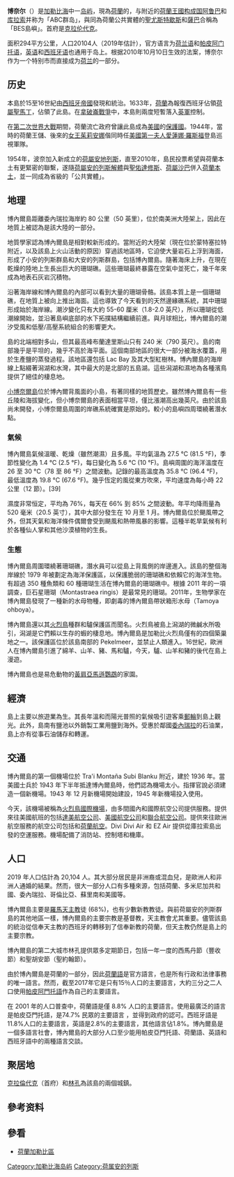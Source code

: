 {{expand language|1=nl|page=|time=2020-02-23T12:58:52+00:00}}
{{noteTA|G1=地名|G2=荷兰地名}}
{{國家基礎資訊
|國家名稱                           = 博奈尔
|國家通稱                           = 
|國家外文全名                       = Boneiru
|國家外文語言                       = [[帕皮阿门托语|帕皮阿门托语]]
|國旗文件名                         = Flag of Bonaire.svg
|國徽文件名                         = Blason de Bonaire (Antilles néerlandaises).svg|90px
|國家格言                           = 
|國歌名稱                           =《[[阳光与和风的土地|阳光与和风的土地]]》
|國旗歌名稱                         = 
|國家位置圖片文件名                 = Bonaire in the Kingdom of the Netherlands.svg
|國家位置圖片寬度                   = 250px
|國土面積數據                       = 294
|面積排名                           = 
|水域率百分比                       = 
|國家首都名稱                       = [[克拉倫代克|克拉倫代克]]<br>{{coord|12|9|N|68|16|W|display=inline}}
|中央政府所在地                     = 
|最大行政區名稱                     = 
|最大城市名稱                       = [[克拉倫代克|克拉倫代克]]
|最高點                             = 
|最長河流                           = 
|最大湖泊                           = 
|海岸線                             = 
|時區名稱                           = 
|時區                               = -4
|結束時區                           = 
|夏時制                             = 
|結束夏時制時區                     = 
|人口估計年份                       = 2019年
|總人口數據                         = 20,104
|人口排名                           = 
|人口密度數據                       = 69
|人口密度排名                       = 
|電壓                               = 127 V
|插座                               = A、B、F
|頻率                               = 60 Hz
|官方語言                           = [[荷蘭語|荷蘭語]]、[[帕皮阿門托語|-{zh-hant:巴皮亞曼多語;zh-hans:帕皮阿门托语}-]]
|官方文字                           = [[荷蘭語|荷蘭語]]、[[帕皮阿門托語|-{zh-hant:巴皮亞曼多語;zh-hans:帕皮阿门托语}-]]
|民族                               = 
|主要宗教                           = 
|曆法                               = 
|主要節日                           = 
|道路通行方向                       = 
|國家元首職稱                       = 國王 
|現任國家元首名字                   = 威廉-亚历山大·克劳斯·乔治·费迪南德
|政府代表職稱                       = 
|現任政府代表名字                   = 
|政府首腦職稱                       = 总督 歐冠亨

|現任政府首腦名字                   = Edison Rijna
|政治制度一                         =<!--填寫 五權分立-->
<!--必需填寫政治制度才會顯示以下資訊-->
|行政首腦職稱                       = 
|現任行政首腦名字                   = 
|立法首腦職稱                       = 
|現任立法首腦名字                   = 
|司法首腦職稱                       = 
|現任司法首腦名字                   = 
|考試首腦職稱                       = 
|現任考試首腦名字                   = 
|監察首腦職稱                       = 
|現任監察首腦名字                   = 
|政治制度二                         =<!--填寫 三權分立-->
<!--必需填寫政治制度才會顯示以下資訊-->
|現任上議院立法首腦名字             = 
|現任下議院立法首腦名字             = 
|政治制度三                         =<!--填寫該國 政治制度(除五權分立和三權分立國家)-->
<!--必需填寫政治制度才會顯示以下資訊-->
|其他首腦一                         = 
|其他首腦職稱一                     = 
|現任其他首腦名字一                 = 
|其他首腦二                         = 
|其他首腦職稱二                     = 
|現任其他首腦名字二                 = 
|其他首腦三                         = 
|他首腦職稱三                       = 
|現任其他首腦名字三                 = 
|國家憲法                           = 
|國家結構形式                       = 
|國家政權                           = 
|政治體制                           = 公共实体
|法律體系                           = 
|國內生產總值購買力平價估計年份     = 
|國內生產總值購買力平價數據         = 
|國內生產總值購買力平價數據排名     = 
|人均國內生產總值購買力平價數據     = 
|人均國內生產總值購買力平價數據排名 = 
|國內生產總值估計年份               = 
|國內生產總值數據                   = 
|國內生產總值數據排名               = 
|人均國內生產總值數據               = 
|人均國內生產總值數據排名           = 
|人類發展指數年份                   = 
|人類發展指數                       = 
|人類發展指數排名                   = 
|人類發展指數等級                   = 
|中央銀行                           = 
|貨幣單位                           =  [[美元|美元]]
|貨幣代碼                           = USD
|貨幣符號                           = $
|吉尼係數                           = 
|立國日期                           = 2010年10月10日
|立國事件                           = [[荷屬安的列斯解體|荷屬安的列斯解體]]，博奈爾併入荷蘭本土
|立國事件日期                       = 
|國家象徵                           = 
|國家代碼                           = 
|國際域名縮寫                       = [[.an|.an]][[.bq|.bq]]
|國際電話區號                       = +599
|現役軍人數                         = 
|現役軍人數排名                     = 
|現役軍人數年份                     = 
|備註                               = 
|}}
'''博奈尔'''（{{Lang-nl|Bonaire}}）是[[加勒比海|加勒比海]]中一[[岛屿|岛屿]]，現為[[荷蘭|荷蘭]]的{{Link-en|公共实体 (荷兰)|Public body (Netherlands)|公共实体}}，与附近的[[荷蘭王國|荷蘭王國]][[构成国|构成国]][[阿鲁巴|阿鲁巴]]和[[库拉索|库拉索]]并称为「ABC群岛」，與同為荷蘭公共實體的[[聖尤斯特歇斯|聖尤斯特歇斯]]和[[薩巴|薩巴]]合稱為「BES島嶼」。首府是[[克拉伦代克|克拉伦代克]]。

面积294平方公里，人口20104人（2019年估計），官方语言为[[荷兰语|荷兰语]]和[[帕皮阿门托语|帕皮阿门托语]]，[[英语|英语]]和[[西班牙语|西班牙语]]也通用于岛上。根据2010年10月10日生效的法案，博奈尔作为一个特别市而直接成为[[荷兰|荷兰]]的一部分。

==历史==
本島於15至16世紀由[[西班牙帝國|西班牙帝國]]發現和統治。1633年，[[荷蘭|荷蘭]]為報復西班牙佔領[[荷屬聖馬丁|荷屬聖馬丁]]，佔領了此島。在[[拿破崙戰爭|拿破崙戰爭]]中，本島則兩度短暫落入[[英國|英軍]]控制。

在[[第二次世界大戰|第二次世界大戰]]期間，荷蘭流亡政府曾讓此島成為[[美國|美國]]的[[保護國|保護國]]。1944年，當時的荷蘭王儲、後來的[[荷蘭女王|女王]][[朱麗安娜女王|茱莉安娜]]偕同時任[[美國第一夫人|美國第一夫人]][[愛蓮娜·羅斯福|愛蓮娜·羅斯福]]登島巡視軍隊。

1954年，波奈加入新成立的[[荷屬安地列斯|荷屬安地列斯]]，直至2010年，島民投票希望與荷蘭本土有更緊密的聯繫，遂隨[[荷屬安的列斯解體|荷屬安的列斯解體]]與[[聖佑達修斯|聖佑達修斯]]、[[荷屬沙巴|荷屬沙巴]]併入[[荷蘭本土|荷蘭本土]]，並一同成為省級的「公共實體」。

== 地理 ==
博內爾島距離委內瑞拉海岸約 80 公里（50 英里），位於南美洲大陸架上，因此在地質上被認為是該大陸的一部分。

地質學家認為博內爾島是相對較新形成的。當附近的大陸架（現在位於蒙特塞拉特附近，以及該島上火山活動的原因）穿過該地區時，它迫使大量岩石上浮到海面，形成了小安的列斯群島和大安的列斯群島，包括博內爾島。隨著海床上升，在現在乾燥的陸地上生長出巨大的珊瑚礁。這些珊瑚最終暴露在空氣中並死亡，幾千年來成為地表石灰岩沉積物。

沿著海岸線和博內爾島的內部可以看到大量的珊瑚骨骼。該島本質上是一個珊瑚礁，在地質上被向上推出海面。這也導致了今天看到的天然邊緣礁系統，其中珊瑚形成始於海岸線。潮汐變化只有大約 55-60 厘米（1.8-2.0 英尺），所以珊瑚從低潮線開始，並沿著島嶼底部的水下拓撲結構繼續前進。與月球相比，博內爾島的潮汐受風和低壓/高壓系統組合的影響更大。

島的北端相對多山，但其最高峰布蘭達里斯山只有 240 米（790 英尺）。島的南部幾乎是平坦的，幾乎不高於海平面。這個南部地區的很大一部分被海水覆蓋，用於生產鹽的蒸發過程。該地區還包括 Lac Bay 及其大型紅樹林。博內爾島的海岸線上點綴著潟湖和水灣，其中最大的是北部的五島湖。這些潟湖和濕地為各種濱鳥提供了絕佳的棲息地。

[[小博奈爾島|小博奈爾島]]位於博內爾背風面的小島，有著同樣的地質歷史。雖然博內爾島有一些丘陵和海拔變化，但小博奈爾島的表面相當平坦，僅比漲潮高出幾英尺。由於該島尚未開發，小博奈爾島周圍的岸礁系統確實是原始的。較小的島嶼四周環繞著潛水點。

===氣候===
博內爾島氣候溫暖、乾燥（雖然潮濕）且多風。平均氣溫為 27.5 °C (81.5 °F)，季節性變化為 1.4 °C (2.5 °F)，每日變化為 5.6 °C (10 °F)。島嶼周圍的海洋溫度在 26 至 30 °C（78 至 86 °F）之間波動。記錄的最高溫度為 35.8 °C (96.4 °F)，最低溫度為 19.8 °C (67.6 °F)。幾乎恆定的風從東方吹來，平均速度為每小時 22 公里（12 節）。[39]

濕度非常恒定，平均為 76%，每天在 66% 到 85% 之間波動。年平均降雨量為 520 毫米（20.5 英寸），其中大部分發生在 10 月至 1 月。博內爾島位於颶風帶之外，但其天氣和海洋條件偶爾會受到颶風和熱帶風暴的影響。這種半乾旱氣候有利於各種仙人掌和其他沙漠植物的生長。

===生態===
博內爾島周圍環繞著珊瑚礁，潛水員可以從島上背風側的岸邊進入。該島的整個海岸線於 1979 年被劃定為海洋保護區，以保護脆弱的珊瑚礁和依賴它的海洋生物。有超過 350 種魚類和 60 種珊瑚生活在博內爾島的珊瑚礁中。根據 2011 年的一項調查，巨石星珊瑚（Montastraea ringis）是最常見的珊瑚。2011年，生物學家在博內爾島發現了一種新的水母物種，即劇毒的博內爾島帶狀箱形水母（Tamoya ohboya）。

博內爾島還以其[[火烈鳥|火烈鳥]]種群和驢保護區而聞名。火烈鳥被島上潟湖的微鹹水所吸引，潟湖是它們賴以生存的蝦的棲息地。博內爾島是加勒比火烈鳥僅有的四個築巢地之一。該保護區位於該島南部的 Pekelmeer，並禁止人類進入。16世紀，歐洲人在博內爾島引進了綿羊、山羊、豬、馬和驢，今天，驢、山羊和豬的後代在島上漫遊。

博內爾島也是易危動物的[[黃肩亞馬遜鸚鵡|黃肩亞馬遜鸚鵡]]的家園。

== 經濟 ==
島上主要以旅遊業為生。其長年溫和而陽光普照的氣候吸引遊客乘[[郵輪|郵輪]]到島上觀光。此外，島南有鹽池以外銷製工業用鹽到海外。受惠於鄰國[[委內瑞拉|委內瑞拉]]的石油業，島上亦有從事石油儲存和轉運。

== 交通 ==
博內爾島的第一個機場位於 Tra'i Montaña Subi Blanku 附近，建於 1936 年。當美國士兵於 1943 年下半年抵達博內爾島時，他們認為機場太小。指揮官說必須建造一個新機場。1943 年 12 月新機場開始建設，1945 年新機場投入使用。

今天，該機場被稱為[[火烈鳥國際機場|火烈鳥國際機場]]，由多間國內和國際航空公司提供服務。提供來往美國航班的包括[[達美航空公司|達美航空公司]]、[[美國航空公司|美國航空公司]]和[[聯合航空公司|聯合航空公司]]。提供來往歐洲航空服務的航空公司包括和[[荷蘭航空|荷蘭航空]]。Divi Divi Air 和 EZ Air 提供從庫拉索島出發的空運服務。機場配備了消防站、控制塔和機庫。

== 人口 ==
2019 年人口估計為 20,104 人。其大部分居民是非洲裔或混血兒，是歐洲人和非洲人通婚的結果。然而，很大一部分人口有多種來源，包括荷蘭、多米尼加共和國、委內瑞拉、哥倫比亞、蘇里南和美國等。

博內爾島主要是[[羅馬天主教|羅馬天主教]]徒 (68%)，也有少數新教教徒。與前荷屬安的列斯群島的其他地區一樣，博內爾島的主要宗教是基督教，天主教會尤其重要。儘管該島的統治從信奉天主教的西班牙的轉移到了信奉新教的荷蘭，但天主教仍然是島上的主要宗教。

博內爾島的第二大城市林孔提供眾多定期節日，包括一年一度的西馬丹節（豐收節）和聖胡安節（聖約翰節）。

由於博內爾島是荷蘭的一部分，因此[[荷蘭語|荷蘭語]]是官方語言，也是所有行政和法律事務的唯一語言。然而，截至2017年它是只有15％人口的主要語言，大約三分之二人口使用[[帕皮阿門托語|帕皮阿門托語]]作為自己的主要語言。

在 2001 年的人口普查中，荷蘭語是僅 8.8% 人口的主要語言。使用最廣泛的語言是帕皮亞門托語，是74.7% 民眾的主要語言 ，並得到政府的認可。西班牙語是11.8%人口的主要語言，英語是2.8%的主要語言，其他語言佔1.8%。博內爾島是一個多語言社會，博內爾島的大部分人口至少能用帕皮亞門托語、荷蘭語、英語和西班牙語中的兩種語言交談。

== 聚居地 ==
[[克拉倫代克|克拉倫代克]]（首府）和[[林孔_(博奈爾)|林孔]]為該島的兩個城鎮。

== 參考资料 ==
{{reflist|30em}}

==參看==
*[[荷蘭加勒比區|荷蘭加勒比區]]

{{Island territories of the Netherlands Antilles}}
{{Outlying territories of European countries}}
{{荷兰省份}}

{{Authority control}}
{{DEFAULTSORT:Bonaire}}
[[Category:加勒比海岛屿|Category:加勒比海岛屿]]
[[Category:荷属安的列斯|Category:荷属安的列斯]]